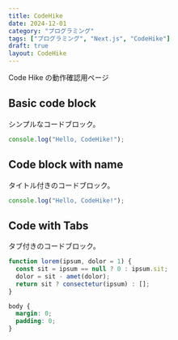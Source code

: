 ```yaml
---
title: CodeHike
date: 2024-12-01
category: "プログラミング"
tags: ["プログラミング", "Next.js", "CodeHike"]
draft: true
layout: CodeHike
---
```


Code Hike の動作確認用ページ

## Basic code block

シンプルなコードブロック。

```js
console.log("Hello, CodeHike!");
```

## Code block with name

タイトル付きのコードブロック。

```js index.js
console.log("Hello, CodeHike!");
```

## Code with Tabs

タブ付きのコードブロック。

<CodeWithTabs>

```js !!tabs main.js
function lorem(ipsum, dolor = 1) {
  const sit = ipsum == null ? 0 : ipsum.sit;
  dolor = sit - amet(dolor);
  return sit ? consectetur(ipsum) : [];
}
```

```css !!tabs styles.css
body {
  margin: 0;
  padding: 0;
}
```

</CodeWithTabs>
